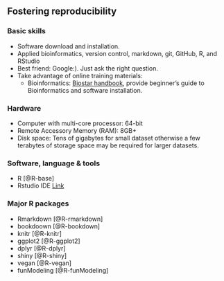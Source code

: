 ## Fostering reproducibility
### Basic skills
* Software download and installation. 
* Applied bioinformatics, version control, markdown, git, GitHub, R, and RStudio
* Best friend: Google:). Just ask the right question.
* Take advantage of online training materials:
  * Bioinformatics: [Biostar handbook](https://read.biostarhandbook.com/), provide beginner's guide to Bioinformatics and software installation.

### Hardware  
* Computer with multi-core processor: 64-bit
* Remote Accessory Memory (RAM): 8GB+ 
* Disk space: Tens of gigabytes for small dataset otherwise a few terabytes of storage space may be required for larger datasets.

### Software, language & tools
* R [@R-base]
* Rstudio IDE [Link](https://www.rstudio.com)

### Major R packages
* Rmarkdown [@R-rmarkdown]
* bookdoown [@R-bookdown]
* knitr [@R-knitr]
* ggplot2 [@R-ggplot2]
* dplyr [@R-dplyr]
* shiny [@R-shiny]
* vegan [@R-vegan]
* funModeling [@R-funModeling]

